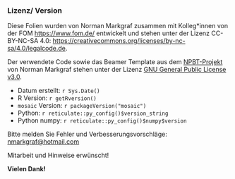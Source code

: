 ### Lizenz/ Version

Diese Folien wurden von Norman Markgraf zusammen mit Kolleg\*innen von der FOM [https://www.fom.de/](https://www.fom.de/) entwickelt und stehen unter der Lizenz CC-BY-NC-SA 4.0: [https://creativecommons.org/licenses/by-nc-sa/4.0/legalcode.de](https://creativecommons.org/licenses/by-nc-sa/4.0/legalcode.de).

Der verwendete Code sowie das Beamer Template aus dem [NPBT-Projekt](http://github.com/NMarkgraf/NPBT) von Norman Markgraf stehen unter der Lizenz [GNU General Public License v3.0](https://www.gnu.org/licenses/gpl-3.0.de.html).

::: {.footnotesize}

- Datum erstellt: `r Sys.Date()`
- R Version: `r getRversion()`
- `mosaic` Version: `r packageVersion("mosaic")`
- Python: `r reticulate::py_config()$version_string`
- Python numpy: `r reticulate::py_config()$numpy$version`

:::

Bitte melden Sie Fehler und Verbesserungsvorschläge: [nmarkgraf@hotmail.com](<mailto:nmarkgraf@hotmail.com>)

Mitarbeit und Hinweise erwünscht!

**Vielen Dank!**
